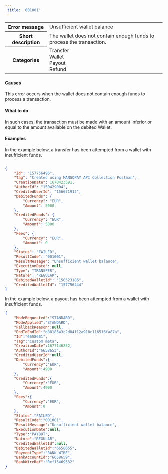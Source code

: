 ---  
 title: '001001'  
---  
  
<table>
    <tbody>
        <tr>
            <th scope="row"><strong>Error message</strong></th>
            <td>Unsufficient wallet balance</td>
        </tr>
        <tr>
            <th scope="row"><strong>Short description</strong></th>
            <td>The wallet does not contain enough funds to process the transaction.</td>
        </tr>
        <tr>
            <th scope="row"><strong>Categories</strong></th>
            <td>  
<div class="label">Transfer</div>  
<div class="label">Wallet</div>  
<div class="label">Payout</div>  
<div class="label">Refund</div>
</td>
        </tr>
    </tbody>
</table>  

#### Causes  

This error occurs when the wallet does not contain enough funds to process a transaction.  

#### What to do  

In such cases, the transaction must be made with an amount inferior or equal to the amount available on the debited Wallet.  

#### Examples  

In the example below, a transfer has been attempted from a wallet with insufficient funds.  
```json API Response

{
    "Id": "157756496",
    "Tag": "Created using MANGOPAY API Collection Postman",
    "CreationDate": 1670423591,
    "AuthorId": "150429004",
    "CreditedUserId": "156671912",
    "DebitedFunds": {
        "Currency": "EUR",
        "Amount": 5000
    },
    "CreditedFunds": {
        "Currency": "EUR",
        "Amount": 5000
    },
    "Fees": {
        "Currency": "EUR",
        "Amount": 0
    },
    "Status": "FAILED",
    "ResultCode": "001001",
    "ResultMessage": "Unsufficient wallet balance",
    "ExecutionDate": null,
    "Type": "TRANSFER",
    "Nature": "REGULAR",
    "DebitedWalletId": "150523186",
    "CreditedWalletId": "157756444"
}
```  

In the example below, a payout has been attempted from a wallet with insufficient funds.  
```json API Response
{
    "ModeRequested":"STANDARD",
    "ModeApplied":"STANDARD",
    "FallbackReason":null,
    "EndToEndId":"d8818543c2d84f12a918c116516fa87a",
    "Id":"6658661",
    "Tag":"Custom meta",
    "CreationDate":1677146852,
    "AuthorId":"6658653",
    "CreditedUserId":null,
    "DebitedFunds":{
        "Currency":"EUR",
        "Amount":4900
    },
    "CreditedFunds":{
        "Currency":"EUR",
        "Amount":4900
    },
    "Fees":{
        "Currency":"EUR",
        "Amount":0
    },
    "Status":"FAILED",
    "ResultCode":"001001",
    "ResultMessage":"Unsufficient wallet balance",
    "ExecutionDate":null,
    "Type":"PAYOUT",
    "Nature":"REGULAR",
    "CreditedWalletId":null,
    "DebitedWalletId":"6658655",
    "PaymentType":"BANK_WIRE",
    "BankAccountId":"6658659",
    "BankWireRef":"Ref15469532"
}
```